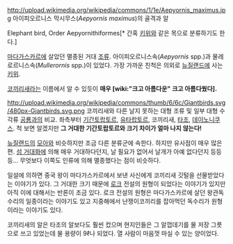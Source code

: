 http://upload.wikimedia.org/wikipedia/commons/1/1e/Aepyornis_maximus.jpg
아이피오르니스 막시무스(''Aepyornis maximus'')의 골격과 알

Elephant bird, Order Aepyornithiformes[* 간혹 [[키위]]와 같은 목으로 분류하기도 한다.]

[[마다가스카르]]에 살았던 멸종된 거대 [[조류]]. 아이피오르니스속(''Aepyornis'' spp.)과 물레로르니스속(''Mullerornis'' spp.)이 있었다. 가장 가까운 친척은 의외로 [[뉴질랜드]]에 사는 [[키위]].

[[코끼리]]새라는 이름에서 알 수 있듯이 '''매우 [wiki:"크고 아름다운" 크고 아름다웠다].'''

http://upload.wikimedia.org/wikipedia/commons/thumb/6/6c/Giantbirds.svg/480px-Giantbirds.svg.png
코끼리새와 다른 날지 못하는 대형 조류 및 일부 대형 수각류 [[공룡]]과의 비교. 좌측부터 [[기간토랍토르]], [[유타랍토르]], 코끼리새, [[타조]], [[데이노니쿠스]]. 척 보면 알겠지만 '''그 거대한 기간토랍토르와 크기 차이가 얼마 나지 않는다!'''

[[뉴질랜드]]의 [[모아]]와 비슷하지만 조금 다른 분류군에 속한다. 하지만 유사점이 매우 많은 편. [[섬 거대화]]에 의해 매우 거대하다던지, 날 필요가 없어서 날개가 아예 없다던지 등등등... 무엇보다 이쪽도 인류에 의해 멸종했다는 점이 비슷하다.

일설에 의하면 중국 왕이 마다가스카르에서 보낸 사신에게 코끼리새 깃털을 선물받았다는 이야기가 있다. 그 거대한 크기 때문에 [[로크]] 전설의 원형이 되었다는 이야기가 있지만 아직 이에 대해서는 반론이 조금 있다. 로크 전설의 원형은 마다가스카르에 살던 왕관독수리의 일종이라는 이야기도 있고 지중해에서 난쟁이코끼리를 잡아먹던 독수리가 원형이라는 이야기도 있다.

코끼리새의 알은 타조의 알보다도 훨씬 컸으며 현지인들은 그 알껍데기를 물 저장 그릇으로 쓰고 있었는데 물 용량이 9ℓ나 되었다. 열 사람이 마음껏 마실 수 있는 양이었다.
